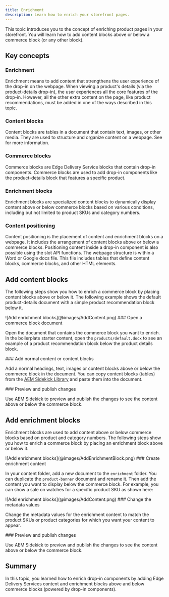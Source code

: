 ```yaml
---
title: Enrichment
description: Learn how to enrich your storefront pages.
---
```



This topic introduces you to the concept of enriching product pages in your storefront. You will learn how to add content blocks above or below a commerce block (or any other block).

## Key concepts

<Vocabulary>

### Enrichment

Enrichment means to add content that strengthens the user experience of the drop-in on the webpage. When viewing a product's details (via the product-details drop-in), the user experiences all the core features of the drop-in. However, all the other extra content on the page, like product recommendations, must be added in one of the ways described in this topic.

### Content blocks

Content blocks are tables in a document that contain text, images, or other media. They are used to structure and organize content on a webpage. See <Link href="https://www.aem.live/developer/block-collection" text="Block collection" /> for more information.

### Commerce blocks

Commerce blocks are Edge Delivery Service blocks that contain drop-in components. Commerce blocks are used to add drop-in components like the product-details block that features a specific product.


### Enrichment blocks

Enrichment blocks are specialized content blocks to dynamically display content above or below commerce blocks based on various conditions, including but not limited to product SKUs and category numbers.

### Content positioning

Content positioning is the placement of content and enrichment blocks on a webpage. It includes the arrangement of content blocks above or below a commerce blocks. Positioning content inside a drop-in component is also possible using the slot API functions. The webpage structure is within a Word or Google docs file. This file includes tables that define content blocks, commerce blocks, and other HTML elements.

</Vocabulary>

## Add content blocks

The following steps show you how to enrich a commerce block by placing content blocks above or below it. The following example shows the default product-details document with a simple product recommendation block below it.

<Diagram caption="Add enrichment blocks">
  ![Add enrichment blocks](@images/AddContent.png)
</Diagram>

<Tasks>

<Task>
### Open a commerce block document

Open the document that contains the commerce block you want to enrich. In the boilerplate starter content, open the `products/default.docx` to see an example of a product recommendation block below the product details block.

</Task>

<Task>
### Add normal content or content blocks

Add a normal headings, text, images or content blocks above or below the commerce block in the document. You can copy content blocks (tables) from the [AEM Sidekick Library](https://sidekick-library--aem-block-collection--adobe.aem.page/tools/sidekick/library.html?plugin=blocks&path=/block-collection/) and paste them into the document.

</Task>

<Task>
### Preview and publish changes

Use AEM Sidekick to preview and publish the changes to see the content above or below the commerce block.

</Task>

</Tasks>

## Add enrichment blocks

Enrichment blocks are used to add content above or below commerce blocks based on product and category numbers. The following steps show you how to enrich a commerce block by placing an enrichment block above or below it.

<Diagram caption="Add enrichment blocks">
  ![Add enrichment blocks](@images/AddEnrichmentBlock.png)
</Diagram>

<Tasks>

<Task>
### Create enrichment content

In your content folder, add a new document to the `enrichment` folder. You can duplicate the `product-banner` document and rename it. Then add the content you want to display below the commerce block. For example, you can show a sale on watches for a specific product SKU as shown here:

<Diagram caption="Add enrichment blocks">
  ![Add enrichment blocks](@images/AddContent.png)
</Diagram>

</Task>

<Task>
### Change the metadata values

Change the metadata values for the enrichment content to match the product SKUs or product categories for which you want your content to appear.

</Task>

<Task>
### Preview and publish changes

Use AEM Sidekick to preview and publish the changes to see the content above or below the commerce block.

</Task>

</Tasks>

## Summary

In this topic, you learned how to enrich drop-in components by adding Edge Delivery Services content and enrichment blocks above and below commerce blocks (powered by drop-in components).

